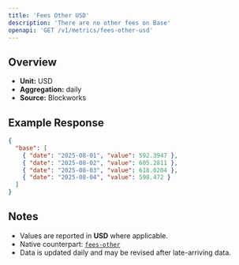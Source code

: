 ```yaml
---
title: 'Fees Other USD'
description: 'There are no other fees on Base'
openapi: 'GET /v1/metrics/fees-other-usd'
---
```


## Overview

- **Unit:** USD
- **Aggregation:** daily
- **Source:** Blockworks



## Example Response

```json
{
  "base": [
    { "date": "2025-08-01", "value": 592.3947 },
    { "date": "2025-08-02", "value": 605.2811 },
    { "date": "2025-08-03", "value": 618.0204 },
    { "date": "2025-08-04", "value": 598.472 }
  ]
}
```

## Notes
- Values are reported in **USD** where applicable.
- Native counterpart: [`fees-other`](/api-reference/metrics/base/fees-other)
- Data is updated daily and may be revised after late-arriving data.
